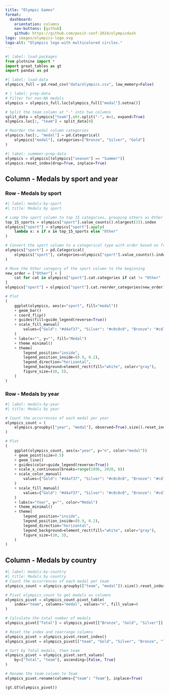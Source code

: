 ```yaml
---
title: "Olympic Games"
format: 
  dashboard:
    orientation: columns
    nav-buttons: [github]
    github: https://github.com/posit-conf-2024/olympicdash
logo: images/olympics-logo.svg
logo-alt: "Olympics logo with multicolored circles."
---
```


```python
#| label: load-packages
from plotnine import *
import great_tables as gt
import pandas as pd
```

```python
#| label: load-data
olympics_full = pd.read_csv("data/olympics.csv", low_memory=False)
```

```python
# | label: prep-data
# Filter for non-NA medals
olympics = olympics_full.loc[olympics_full["medal"].notna()]

# Split the team column at "-" into two columns
split_data = olympics["team"].str.split("-", n=1, expand=True)
olympics.loc[:, "team"] = split_data[0]

# Reorder the medal column categories
olympics.loc[:, "medal"] = pd.Categorical(
    olympics["medal"], categories=["Bronze", "Silver", "Gold"]
)
```

```python
#| label: summmer-prep-data
olympics = olympics[(olympics["season"] == "Summer")]
olympics.reset_index(drop=True, inplace=True)
```

## Column - Medals by sport and year

### Row - Medals by sport

```python
#| label: medals-by-sport
#| title: Medals by sport

# Lump the sport column to top 15 categories, grouping others as Other
top_15_sports = olympics["sport"].value_counts().nlargest(15).index
olympics["sport"] = olympics["sport"].apply(
    lambda x: x if x in top_15_sports else "Other"
)

# Convert the sport column to a categorical type with order based on frequency, and reverse the order
olympics["sport"] = pd.Categorical(
    olympics["sport"], categories=olympics["sport"].value_counts().index[::-1]
)

# Move the Other category of the sport column to the beginning
new_order = ["Other"] + [
    cat for cat in olympics["sport"].cat.categories if cat != "Other"
]
olympics["sport"] = olympics["sport"].cat.reorder_categories(new_order)

# Plot
(
    ggplot(olympics, aes(x="sport", fill="medal"))
    + geom_bar()
    + coord_flip()
    + guides(fill=guide_legend(reverse=True))
    + scale_fill_manual(
        values={"Gold": "#d4af37", "Silver": "#c0c0c0", "Bronze": "#cd7f32"}
    )
    + labs(x="", y="", fill="Medal")
    + theme_minimal()
    + theme(
        legend_position="inside",
        legend_position_inside=(0.9, 0.2),
        legend_direction="horizontal",
        legend_background=element_rect(fill="white", color="gray"),
        figure_size=(10, 5),
    )
)
```

### Row - Medals by year

```python
#| label: medals-by-year
#| title: Medals by year

# Count the occurrences of each medal per year
olympics_count = (
    olympics.groupby(["year", "medal"], observed=True).size().reset_index(name="n")
)

# Plot
(
    ggplot(olympics_count, aes(x="year", y="n", color="medal"))
    + geom_point(size=0.5)
    + geom_line()
    + guides(color=guide_legend(reverse=True))
    + scale_x_continuous(breaks=range(1896, 2020, 8))
    + scale_color_manual(
        values={"Gold": "#d4af37", "Silver": "#c0c0c0", "Bronze": "#cd7f32"}
    )
    + scale_fill_manual(
        values={"Gold": "#d4af37", "Silver": "#c0c0c0", "Bronze": "#cd7f32"}
    )
    + labs(x="Year", y="", color="Medal")
    + theme_minimal()
    + theme(
        legend_position="inside",
        legend_position_inside=(0.9, 0.2),
        legend_direction="horizontal",
        legend_background=element_rect(fill="white", color="gray"),
        figure_size=(10, 3),
    )
)
```

## Column - Medals by country

```python
#| label: medals-by-country
#| title: Medals by country
# Count the occurrences of each medal per team
olympics_count = olympics.groupby(["team", "medal"]).size().reset_index(name="n")

# Pivot olympics_count to get medals as columns
olympics_pivot = olympics_count.pivot_table(
    index="team", columns="medal", values="n", fill_value=0
)

# Calculate the total number of medals
olympics_pivot["Total"] = olympics_pivot[["Bronze", "Gold", "Silver"]].sum(axis=1)

# Reset the index and rearrange columns
olympics_pivot = olympics_pivot.reset_index()
olympics_pivot = olympics_pivot[["team", "Gold", "Silver", "Bronze", "Total"]]

# Sort by Total medals, then team
olympics_pivot = olympics_pivot.sort_values(
    by=["Total", "team"], ascending=[False, True]
)

# Rename the team column to Team
olympics_pivot.rename(columns={"team": "Team"}, inplace=True)

(gt.GT(olympics_pivot))
```

<!-- TODO for Step 2: Un-comment and use resulting variables for value boxes

```python
#| label: summer-calculate-most-medals

# Filter for gold medals
gold_medals = olympics[olympics['medal'] == 'Gold']
# Group by team and count gold medals
gold_medal_counts = gold_medals.groupby('team').size()
# Find the team with the most gold medals
most_gold_medals = gold_medal_counts.idxmax()
count_most_gold_medals = gold_medal_counts.max()

# Filter for silver medals
silver_medals = olympics[olympics['medal'] == 'Silver']
# Group by team and count silver medals
silver_medal_counts = silver_medals.groupby('team').size()
# Find the team with the most silver medals
most_silver_medals = silver_medal_counts.idxmax()
count_most_silver_medals = silver_medal_counts.max()

# Filter for bronze medals
bronze_medals = olympics[olympics['medal'] == 'Bronze']
# Group by team and count bronze medals
bronze_medal_counts = bronze_medals.groupby('team').size()
# Find the team with the most bronze medals
most_bronze_medals = bronze_medal_counts.idxmax()
count_most_bronze_medals = bronze_medal_counts.max()
```

-->

<!-- TODO for Step 3: Un-comment and use olympics_sorted_descending_top30 and olympics_sorted_ascending_bottom30 for tabset tables. 
```python
# | label: summer-medals-by-country
# | title: Medals by country

# Count the occurrences of each medal per team
olympics_count = olympics.groupby(["team", "medal"]).size().reset_index(name="n")

# Pivot olympics_count to get medals as columns
olympics_pivot = olympics_count.pivot_table(
    index="team", columns="medal", values="n", fill_value=0
)

# Calculate the total number of medals
olympics_pivot["Total"] = olympics_pivot[["Bronze", "Gold", "Silver"]].sum(axis=1)

# Reset the index and rearrange columns
olympics_pivot = olympics_pivot.reset_index()
olympics_pivot = olympics_pivot[["team", "Gold", "Silver", "Bronze", "Total"]]

# Sort by Total medals, then team
olympics_sorted_descending = olympics_pivot.sort_values(
    by=["Total", "team"], ascending=[False, True]
)
olympics_sorted_ascending = olympics_pivot.sort_values(
    by=["Total", "team"], ascending=[True, True]
)

# Remove Total
olympics_sorted_descending = olympics_sorted_descending[
    ["team", "Gold", "Silver", "Bronze"]
]
olympics_sorted_ascending = olympics_sorted_ascending[
    ["team", "Gold", "Silver", "Bronze"]
]

# Rename the team column to Team
olympics_sorted_descending.rename(columns={"team": "Team"}, inplace=True)
olympics_sorted_ascending.rename(columns={"team": "Team"}, inplace=True)

# Find top and bottom 30
olympics_sorted_descending_top30 = olympics_sorted_descending.head(30)
olympics_sorted_descending_top30.reset_index(drop=True, inplace=True)
olympics_sorted_ascending_bottom30 = olympics_sorted_ascending.head(30)
olympics_sorted_ascending_bottom30.reset_index(drop=True, inplace=True)
```
-->
